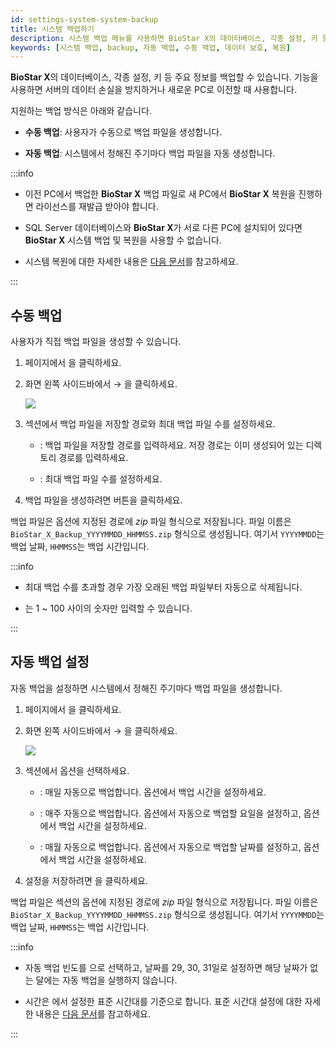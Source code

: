 ```yaml
---
id: settings-system-system-backup
title: 시스템 백업하기
description: 시스템 백업 메뉴를 사용하면 BioStar X의 데이터베이스, 각종 설정, 키 등 주요 정보를 백업할 수 있습니다.
keywords: [시스템 백업, backup, 자동 백업, 수동 백업, 데이터 보호, 복원]
---
```


**BioStar X**의 데이터베이스, 각종 설정, 키 등 주요 정보를 백업할 수 있습니다. <Cmd sid="common.backup" product='2' /> 기능을 사용하면 서버의 데이터 손실을 방지하거나 새로운 PC로 이전할 때 사용합니다.

지원하는 백업 방식은 아래와 같습니다.

* **수동 백업**: 사용자가 수동으로 백업 파일을 생성합니다.

* **자동 백업**: 시스템에서 정해진 주기마다 백업 파일을 자동 생성합니다.

:::info

* 이전 PC에서 백업한 **BioStar X** 백업 파일로 새 PC에서 **BioStar X** 복원을 진행하면 라이선스를 재발급 받아야 합니다.

* SQL Server 데이터베이스와 **BioStar X**가 서로 다른 PC에 설치되어 있다면 **BioStar X** 시스템 백업 및 복원을 사용할 수 없습니다.

* 시스템 복원에 대한 자세한 내용은 [다음 문서](settings-system-system-restore)를 참고하세요.

:::

## 수동 백업

사용자가 직접 백업 파일을 생성할 수 있습니다.

1. <Cmd sid='shell.header.launcher' /> 페이지에서 <Cmd sid='shell.header.setting' />을 클릭하세요.

1. 화면 왼쪽 사이드바에서 <Cmd sid='setting.menu.system.root' /> → <Cmd sid="common.backup" product='2' />을 클릭하세요.

    <Image src='/img/biostarx-settings-system-system-backup-general.png' className='none' />

1. <Cmd sid='common.backup.general' product='2' /> 섹션에서 백업 파일을 저장할 경로와 최대 백업 파일 수를 설정하세요.

    * <Cmd sid='backup.filePath' product='2' />: 백업 파일을 저장할 경로를 입력하세요. 저장 경로는 이미 생성되어 있는 디렉토리 경로를 입력하세요.

    * <Cmd sid='backup.numberFileToKeep' product='2' />: 최대 백업 파일 수를 설정하세요.

1. 백업 파일을 생성하려면 <Cmd sid="backup.backupNow" product='2' /> 버튼을 클릭하세요.

백업 파일은 <Cmd sid='backup.filePath' product='2' /> 옵션에 지정된 경로에 *zip* 파일 형식으로 저장됩니다. 파일 이름은 `BioStar_X_Backup_YYYYMMDD_HHMMSS.zip` 형식으로 생성됩니다. 여기서 `YYYYMMDD`는 백업 날짜, `HHMMSS`는 백업 시간입니다.

:::info

* 최대 백업 수를 초과할 경우 가장 오래된 백업 파일부터 자동으로 삭제됩니다.

* <Cmd sid="backup.numberFileToKeep" product='2' />는 1 ~ 100 사이의 숫자만 입력할 수 있습니다.

:::


## 자동 백업 설정

자동 백업을 설정하면 시스템에서 정해진 주기마다 백업 파일을 생성합니다.

1. <Cmd sid='shell.header.launcher' /> 페이지에서 <Cmd sid='shell.header.setting' />을 클릭하세요.

1. 화면 왼쪽 사이드바에서 <Cmd sid='setting.menu.system.root' /> → <Cmd sid="common.backup" product='2' />을 클릭하세요.

    <Image src='/img/biostarx-settings-system-system-backup-automatic.png' className='none' />

1. <Cmd sid='common.backup.autoBackup' product='2' /> 섹션에서 <Cmd sid='common.backup.frequency' product='2' /> 옵션을 선택하세요.

    * <Cmd sid="backup.daily" product='2' />: 매일 자동으로 백업합니다. <Cmd sid='backup.time' product='2' /> 옵션에서 백업 시간을 설정하세요.

    * <Cmd sid="backup.weekly" product='2' />: 매주 자동으로 백업합니다. <Cmd sid='backup.day' product='2' /> 옵션에서 자동으로 백업할 요일을 설정하고, <Cmd sid='backup.time' product='2' /> 옵션에서 백업 시간을 설정하세요.

    * <Cmd sid="backup.monthly" product='2' />: 매월 자동으로 백업합니다. <Cmd sid='backup.date' product='2' /> 옵션에서 자동으로 백업할 날짜를 설정하고, <Cmd sid='backup.time' product='2' /> 옵션에서 백업 시간을 설정하세요.

1. 설정을 저장하려면 <Cmd sid="button.apply" product='2' />을 클릭하세요.

백업 파일은 <Cmd sid='common.backup.general' product='2' /> 섹션의 <Cmd sid='backup.filePath' product='2' /> 옵션에 지정된 경로에 *zip* 파일 형식으로 저장됩니다. 파일 이름은 `BioStar_X_Backup_YYYYMMDD_HHMMSS.zip` 형식으로 생성됩니다. 여기서 `YYYYMMDD`는 백업 날짜, `HHMMSS`는 백업 시간입니다.

:::info

* 자동 백업 빈도를 <Cmd sid="backup.monthly" product='2' />으로 선택하고, 날짜를 29, 30, 31일로 설정하면 해당 날짜가 없는 달에는 자동 백업을 실행하지 않습니다.

* 시간은 <Cmd sid='setting.menu.preferences.root' />에서 설정한 표준 시간대를 기준으로 합니다. 표준 시간대 설정에 대한 자세한 내용은 [다음 문서](settings-preferences#language-timezone)를 참고하세요.

:::